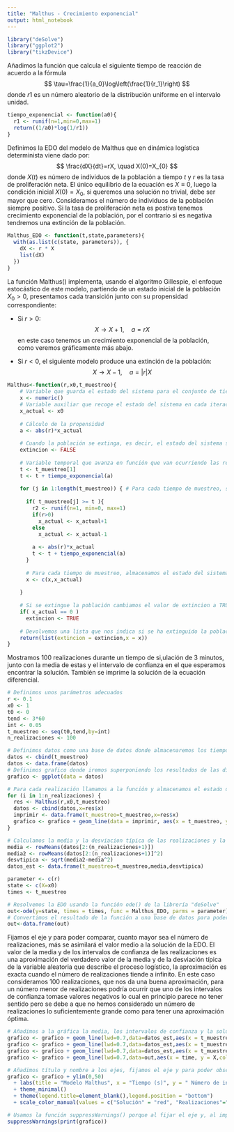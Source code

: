 ---
title: "Malthus - Crecimiento exponencial"
output: html_notebook
---


```{r}
library("deSolve")
library("ggplot2")
library("tikzDevice")
```

Añadimos la función que calcula el siguiente tiempo de reacción de
acuerdo a la fórmula $$
  \tau=\frac{1}{a_0}\log\left(\frac{1}{r_1}\right)
$$ donde $r1$ es un número aleatorio de la distribución uniforme en el
intervalo unidad.

```{r}
tiempo_exponencial <- function(a0){
  r1 <- runif(n=1,min=0,max=1)
  return((1/a0)*log(1/r1))
}
```

Definimos la EDO del modelo de Malthus que en dinámica logística
determinista viene dado por: $$
  \frac{dX}{dt}=rX, \quad X(0)=X_{0}
$$ donde $X(t)$ es número de individuos de la población a tiempo $t$ y $r$
es la tasa de proliferación neta. El único equilibrio de la ecuación es
$X\equiv 0$, luego la condición inicial $X(0)=X_0$, si queremos una
solución no trivial, debe ser mayor que cero. Consideramos el número de
individuos de la población siempre positivo. Si la tasa de proliferación neta es
postiva tenemos crecimiento exponencial de la población, por el contrario si es
negativa tendremos una extinción de la población.

```{r}
Malthus_EDO <- function(t,state,parameters){
  with(as.list(c(state, parameters)), { 
    dX <- r * X 
    list(dX)
  })
}
```

La función Malthus() implementa, usando el algoritmo Gillespie, el enfoque
estocástico de este modelo, partiendo de un estado inicial de la
población $X_0>0$, presentamos cada transición junto con su propensidad correspondiente:

-    Si $r>0$: $$
      X \rightarrow X+1, \quad a=rX
    $$ en este caso tenemos un crecimiento exponencial de la población,
    como veremos gráficamente más abajo.

-   Si $r<0$, el siguiente modelo produce una extinción de la población:
    $$
      X \rightarrow X-1, \quad a=|r|X
    $$

```{r}
Malthus<-function(r,x0,t_muestreo){
    # Variable que guarda el estado del sistema para el conjunto de tiempos de muestreo
    x <- numeric()
    # Variable auxiliar que recoge el estado del sistema en cada iteración
    x_actual <- x0
    
    # Cálculo de la propensidad
    a <- abs(r)*x_actual
    
    # Cuando la población se extinga, es decir, el estado del sistema sea 0, el siguiente tiempo de reacción es infinito, esto lo controlamos mediante la variable lógica extincion, que inicialmente se declara como FALSE
    extincion <- FALSE
    
    # Variable temporal que avanza en función que van ocurriendo las reacciones, calculamos el primer tiempo de reacción
    t <- t_muestreo[1]
    t <- t + tiempo_exponencial(a)
    
    for (j in 1:length(t_muestreo)) { # Para cada tiempo de muestreo, si hemos alcanzado un tiempo de reacción, calculamos la reacción con más probabilidad de ocurrir
      
      if( t_muestreo[j] >= t ){
        r2 <- runif(n=1, min=0, max=1)
        if(r>0)
          x_actual <- x_actual+1
        else
          x_actual <- x_actual-1
        
        a <- abs(r)*x_actual
        t <- t + tiempo_exponencial(a)
      }
      
      # Para cada tiempo de muestreo, almacenamos el estado del sistema
      x <- c(x,x_actual)
      
    }
    
    # Si se extingue la población cambiamos el valor de extincion a TRUE
    if( x_actual == 0 )
      extincion <- TRUE
    
    # Devolvemos una lista que nos indica si se ha extinguido la población y un vector que nos indica el estado del sistema para cada tiempo de muestreo
    return(list(extincion = extincion,x = x))
}
```

Mostramos 100 realizaciones durante un tiempo de si,ulación de 3 minutos, junto con la media de estas y el intervalo de confianza en el que esperamos encontrar la solución. También se imprime la solución de la ecuación diferencial.

```{r}
# Definimos unos parámetros adecuados
r <- 0.1
x0 <- 1
t0 <- 0
tend <- 3*60
int <- 0.05
t_muestreo <- seq(t0,tend,by=int)
n_realizaciones <- 100

# Definimos datos como una base de datos donde almacenaremos los tiempos de muestreo junto con el estado de la población para cada realización
datos <- cbind(t_muestreo)
datos <- data.frame(datos)
# Definimos grafico donde iremos superponiendo los resultados de las distintas realizaciones
grafico <- ggplot(data = datos)

# Para cada realización llamamos a la función y almacenamos el estado de la población en datos. Además, para cada realización, creamos una nueva base de datos compuesta por los tiempos de muestreo y por el estado de la población a la que llamamos imprimir la cual usaremos para añadir la realización en la gráfica
for (i in 1:n_realizaciones) {
  res <- Malthus(r,x0,t_muestreo)
  datos <- cbind(datos,x=res$x)
  imprimir <- data.frame(t_muestreo=t_muestreo,x=res$x)
  grafico <- grafico + geom_line(data = imprimir, aes(x = t_muestreo, y = x, color="Realizaciones"))
}

# Calculamos la media y la desviacion típica de las realizaciones y la almacenamos en una base de datos que llamaremos datos_est para poder imprimir gráficamente una aproximación del valor medio y de los intervalos de confianza 
media <- rowMeans(datos[2:(n_realizaciones+1)])
media2 <- rowMeans(datos[2:(n_realizaciones+1)]^2)
desvtipica <- sqrt(media2-media^2)
datos_est <- data.frame(t_muestreo=t_muestreo,media,desvtipica)
```

```{r}
parameter <- c(r)
state <- c(X=x0)
times <- t_muestreo

# Resolvemos la EDO usando la función ode() de la librería "deSolve"
out<-ode(y=state, times = times, func = Malthus_EDO, parms = parameter)
# Convertimos el resultado de la función a una base de datos para poder representarlo gráficamente
out<-data.frame(out)
```

Fijamos el eje y para poder comparar, cuanto mayor sea el número de
realizaciones, más se asimilará el valor medio a la solución de la EDO. El valor de la media y de los intervalos de confianza de las realizaciones es una aproximación del verdadero valor de la media y de la desviación típica de la variable aleatoria que describe el proceso logístico, la aproximación es exacta cuando el número de realizaciones tiende a infinito. En este caso consideramos 100 realizaciones, que nos da una buena aproximación, para un número menor de realizaciones podría ocurrir que uno de los intervalos de confianza tomase valores negativos lo cual en principio parece no tener sentido pero se debe a que no hemos considerado un número de realizaciones lo suficientemente grande como para tener una aproximación óptima.

```{r}
# Añadimos a la gráfica la media, los intervalos de confianza y la solución de la EDO
grafico <- grafico + geom_line(lwd=0.7,data=datos_est,aes(x = t_muestreo, y = media,color="Media"))
grafico <- grafico + geom_line(lwd=0.7,data=datos_est,aes(x = t_muestreo, y = media-desvtipica,color="Delta"))
grafico <- grafico + geom_line(lwd=0.7,data=datos_est,aes(x = t_muestreo, y = media+desvtipica,color="Delta"))
grafico <- grafico + geom_line(lwd=0.7,data=out,aes(x = time, y = X,color="Solución"))

# Añadimos título y nombre a los ejes, fijamos el eje y para poder observar que a mayor número de realizaciones más se acerca el valor de la media a la solución de la ecuación diferencial del modelo
grafico <- grafico + ylim(0,50) 
  + labs(title = "Modelo Malthus", x = "Tiempo (s)", y = " Número de individuos") 
  + theme_minimal()
  + theme(legend.title=element_blank(),legend.position = "bottom") 
  + scale_color_manual(values = c("Solución" = "red", "Realizaciones"="grey", "Media"="blue", "Delta"="green" ))

# Usamos la función suppressWarnings() porque al fijar el eje y, al imprimir el gráfico da un error como que hay datos que se pierden
suppressWarnings(print(grafico))
```
